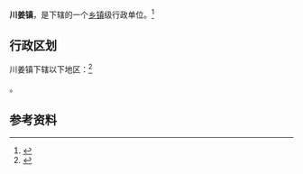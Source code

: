 {{中国乡级行政区|32/06/12/120/000}}

'''川姜镇'''，是{{PRC admin/fullname|32/06/12/120/000|3}}下辖的一个[[乡镇|乡镇]]级行政单位。<ref>{{PRC admin/ref sgc|{{PRC admin/parent|32/06/12/120/000}}}}</ref>

== 行政区划 ==

川姜镇下辖以下地区：<ref>{{PRC admin/ref sgc|32/06/12/120/000}}</ref>

{{PRC admin/children|32/06/12/120/000}}。

== 参考资料 ==

{{reflist}}

{{行政区划小作品}}
{{PRC admin/navcat|32/06/12/120/000}}